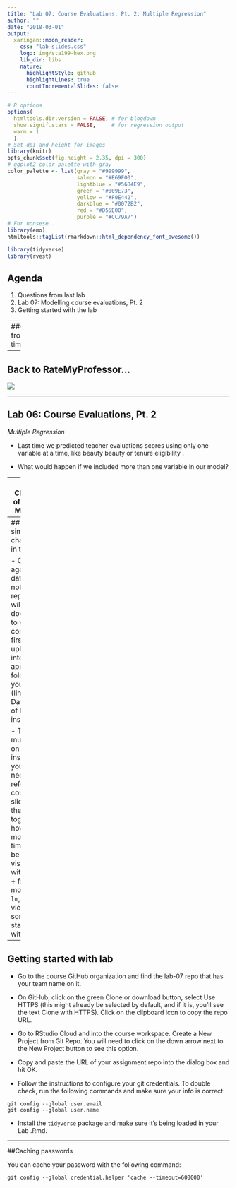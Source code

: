 ```yaml
---
title: "Lab 07: Course Evaluations, Pt. 2: Multiple Regression"
author: ""
date: "2018-03-01"
output: 
  xaringan::moon_reader:
    css: "lab-slides.css"
    logo: img/sta199-hex.png
    lib_dir: libs
    nature:
      highlightStyle: github
      highlightLines: true
      countIncrementalSlides: false
---
```


```r
# R options
options(
  htmltools.dir.version = FALSE, # for blogdown
  show.signif.stars = FALSE,     # for regression output
  warm = 1
  )
# Set dpi and height for images
library(knitr)
opts_chunk$set(fig.height = 2.35, dpi = 300) 
# ggplot2 color palette with gray
color_palette <- list(gray = "#999999", 
                      salmon = "#E69F00", 
                      lightblue = "#56B4E9", 
                      green = "#009E73", 
                      yellow = "#F0E442", 
                      darkblue = "#0072B2", 
                      red = "#D55E00", 
                      purple = "#CC79A7")
# For nonsese...
library(emo)
htmltools::tagList(rmarkdown::html_dependency_font_awesome())
```

```r
library(tidyverse)
library(rvest)
```

## Agenda

1. Questions from last lab
2. Lab 07: Modelling course evaluations, Pt. 2
3. Getting started with the lab


---
##Questions from last time? 



---


## Back to RateMyProfessor...


![](img/06/rmp.png)

---

## Lab 06: Course Evaluations, Pt. 2
*Multiple Regression*

- Last time we predicted teacher evaluations scores using only one variable at a time, like beauty beauty or tenure eligibility .

- What would happen if we included more than one variable in our model? 

---
##The Challenge of Multiple Modelling

- Problems with *collinearity* 
- *Parsimonious* models


![](img/07/tackle_multicorrelation.jpg)

example from: 
http://blog.minitab.com/blog/understanding-statistics/handling-multicollinearity-in-regression-analysis


---
## Some similar challenges in this lab

- Once again, this dataset is not in your repo, you will need to download it to your computer first and upload it into the appropriate folder in your project (link in the Data section of lab instructions)

- There isn't much code on the lab instructions, you might need to refer to course slides to put the pieces together, however most of the time 
    + you'll be visualizing with `ggplot`, 
    + fitting a model with `lm`, 
    + and viewing some model statistics with `glance`

---

## Getting started with lab

- Go to the course GitHub organization and find the lab-07 repo that has your team name on it.

- On GitHub, click on the green Clone or download button, select Use HTTPS (this might already be selected by default, and if it is, you’ll see the text Clone with HTTPS). Click on the clipboard icon to copy the repo URL.

- Go to RStudio Cloud and into the course workspace. Create a New Project from Git Repo. You will need to click on the down arrow next to the New Project button to see this option.

- Copy and paste the URL of your assignment repo into the dialog box and hit OK.

- Follow the instructions to configure your git credentials. To double check, run the following 
commands and make sure your info is correct:

```
git config --global user.email
git config --global user.name
```
- Install the `tidyverse` package and make sure it's being loaded in your Lab .Rmd.

---
##Caching passwords

You can cache your password with the following command: 



```
git config --global credential.helper 'cache --timeout=600000'
```

